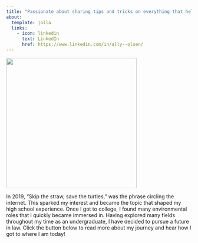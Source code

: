```yaml
---
title: "Passionate about sharing tips and tricks on everything that helps me live a more sustainable life."
about:
  template: jolla
  links:
    - icon: linkedin
      text: LinkedIn
      href: https://www.linkedin.com/in/ally--olsen/
---
```


![](pictures/logo.png){fig-align="center" width="354"}

In 2019, “Skip the straw, save the turtles,” was the phrase circling the internet. This sparked my interest and became the topic that shaped my high school experience. Once I got to college, I found many environmental roles that I quickly became immersed in. Having explored many fields throughout my time as an undergraduate, I have decided to pursue a future in law. Click the button below to read more about my journey and hear how I got to where I am today!
